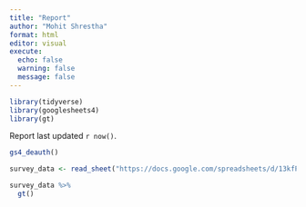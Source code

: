 ```yaml
---
title: "Report"
author: "Mohit Shrestha"
format: html
editor: visual
execute: 
  echo: false
  warning: false
  message: false
---
```


```r
library(tidyverse)
library(googlesheets4)
library(gt)
```

Report last updated `r now()`.

```r
gs4_deauth()

survey_data <- read_sheet("https://docs.google.com/spreadsheets/d/13kfPtyQP1xmL4Rn6rfJHgJcAblfH7pxS5RvdmGe6BHg/edit?usp=sharing")

survey_data %>%
  gt()
```